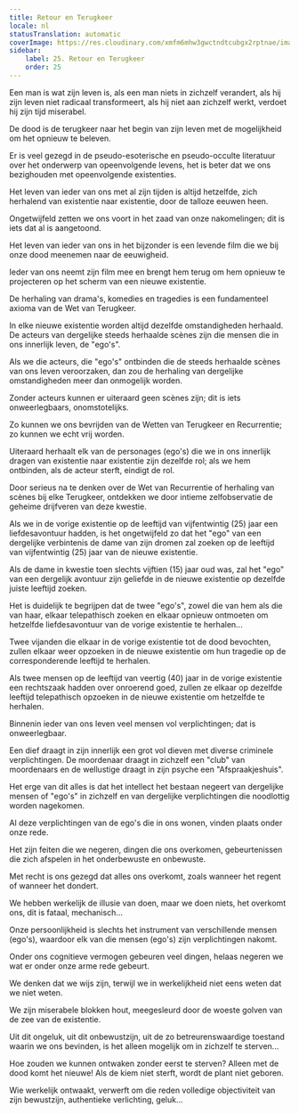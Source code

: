 ```yaml
---
title: Retour en Terugkeer
locale: nl
statusTranslation: automatic
coverImage: https://res.cloudinary.com/xmfm6mhw3gwctndtcubgx2rptnae/image/upload/v1740468922/small_cover_tratado_de_psicologia_revolucionaria_a4c0dca4e0.webp
sidebar:
    label: 25. Retour en Terugkeer
    order: 25
---
```

Een man is wat zijn leven is, als een man niets in zichzelf verandert, als hij zijn leven niet radicaal transformeert, als hij niet aan zichzelf werkt, verdoet hij zijn tijd miserabel.

De dood is de terugkeer naar het begin van zijn leven met de mogelijkheid om het opnieuw te beleven.

Er is veel gezegd in de pseudo-esoterische en pseudo-occulte literatuur over het onderwerp van opeenvolgende levens, het is beter dat we ons bezighouden met opeenvolgende existenties.

Het leven van ieder van ons met al zijn tijden is altijd hetzelfde, zich herhalend van existentie naar existentie, door de talloze eeuwen heen.

Ongetwijfeld zetten we ons voort in het zaad van onze nakomelingen; dit is iets dat al is aangetoond.

Het leven van ieder van ons in het bijzonder is een levende film die we bij onze dood meenemen naar de eeuwigheid.

Ieder van ons neemt zijn film mee en brengt hem terug om hem opnieuw te projecteren op het scherm van een nieuwe existentie.

De herhaling van drama's, komedies en tragedies is een fundamenteel axioma van de Wet van Terugkeer.

In elke nieuwe existentie worden altijd dezelfde omstandigheden herhaald. De acteurs van dergelijke steeds herhaalde scènes zijn die mensen die in ons innerlijk leven, de "ego's".

Als we die acteurs, die "ego's" ontbinden die de steeds herhaalde scènes van ons leven veroorzaken, dan zou de herhaling van dergelijke omstandigheden meer dan onmogelijk worden.

Zonder acteurs kunnen er uiteraard geen scènes zijn; dit is iets onweerlegbaars, onomstotelijks.

Zo kunnen we ons bevrijden van de Wetten van Terugkeer en Recurrentie; zo kunnen we echt vrij worden.

Uiteraard herhaalt elk van de personages (ego's) die we in ons innerlijk dragen van existentie naar existentie zijn dezelfde rol; als we hem ontbinden, als de acteur sterft, eindigt de rol.

Door serieus na te denken over de Wet van Recurrentie of herhaling van scènes bij elke Terugkeer, ontdekken we door intieme zelfobservatie de geheime drijfveren van deze kwestie.

Als we in de vorige existentie op de leeftijd van vijfentwintig (25) jaar een liefdesavontuur hadden, is het ongetwijfeld zo dat het "ego" van een dergelijke verbintenis de dame van zijn dromen zal zoeken op de leeftijd van vijfentwintig (25) jaar van de nieuwe existentie.

Als de dame in kwestie toen slechts vijftien (15) jaar oud was, zal het "ego" van een dergelijk avontuur zijn geliefde in de nieuwe existentie op dezelfde juiste leeftijd zoeken.

Het is duidelijk te begrijpen dat de twee "ego's", zowel die van hem als die van haar, elkaar telepathisch zoeken en elkaar opnieuw ontmoeten om hetzelfde liefdesavontuur van de vorige existentie te herhalen...

Twee vijanden die elkaar in de vorige existentie tot de dood bevochten, zullen elkaar weer opzoeken in de nieuwe existentie om hun tragedie op de corresponderende leeftijd te herhalen.

Als twee mensen op de leeftijd van veertig (40) jaar in de vorige existentie een rechtszaak hadden over onroerend goed, zullen ze elkaar op dezelfde leeftijd telepathisch opzoeken in de nieuwe existentie om hetzelfde te herhalen.

Binnenin ieder van ons leven veel mensen vol verplichtingen; dat is onweerlegbaar.

Een dief draagt in zijn innerlijk een grot vol dieven met diverse criminele verplichtingen. De moordenaar draagt in zichzelf een "club" van moordenaars en de wellustige draagt in zijn psyche een "Afspraakjeshuis".

Het erge van dit alles is dat het intellect het bestaan negeert van dergelijke mensen of "ego's" in zichzelf en van dergelijke verplichtingen die noodlottig worden nagekomen.

Al deze verplichtingen van de ego's die in ons wonen, vinden plaats onder onze rede.

Het zijn feiten die we negeren, dingen die ons overkomen, gebeurtenissen die zich afspelen in het onderbewuste en onbewuste.

Met recht is ons gezegd dat alles ons overkomt, zoals wanneer het regent of wanneer het dondert.

We hebben werkelijk de illusie van doen, maar we doen niets, het overkomt ons, dit is fataal, mechanisch...

Onze persoonlijkheid is slechts het instrument van verschillende mensen (ego's), waardoor elk van die mensen (ego's) zijn verplichtingen nakomt.

Onder ons cognitieve vermogen gebeuren veel dingen, helaas negeren we wat er onder onze arme rede gebeurt.

We denken dat we wijs zijn, terwijl we in werkelijkheid niet eens weten dat we niet weten.

We zijn miserabele blokken hout, meegesleurd door de woeste golven van de zee van de existentie.

Uit dit ongeluk, uit dit onbewustzijn, uit de zo betreurenswaardige toestand waarin we ons bevinden, is het alleen mogelijk om in zichzelf te sterven...

Hoe zouden we kunnen ontwaken zonder eerst te sterven? Alleen met de dood komt het nieuwe! Als de kiem niet sterft, wordt de plant niet geboren.

Wie werkelijk ontwaakt, verwerft om die reden volledige objectiviteit van zijn bewustzijn, authentieke verlichting, geluk...


